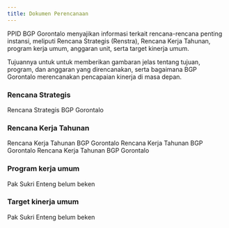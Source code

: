 ```yaml
---
title: Dokumen Perencanaan
---
```

PPID BGP Gorontalo menyajikan informasi terkait rencana-rencana penting instansi, meliputi Rencana Strategis (Renstra), Rencana Kerja Tahunan, program kerja umum, anggaran unit, serta target kinerja umum.

Tujuannya untuk untuk memberikan gambaran jelas tentang tujuan, program, dan anggaran yang direncanakan, serta bagaimana BGP Gorontalo merencanakan pencapaian kinerja di masa depan.

### Rencana Strategis
<Card horizontal title="Renstra 2020 s.d 2024" icon="bullseye-arrow" href="https://drive.google.com/file/d/1wmQQXOL8dNMhwLQOLE9nLyqY3B1lCc18/view?usp=drive_link">
    Rencana Strategis BGP Gorontalo
</Card>

### Rencana Kerja Tahunan
<CardGroup cols={2}>
  <Card horizontal color="#E50914" title="RKT 2024" icon="file-invoice">
    Rencana Kerja Tahunan BGP Gorontalo
  </Card>
  <Card horizontal color="#E50914" title="RKT 2023" icon="file-invoice">
    Rencana Kerja Tahunan BGP Gorontalo
  </Card>
  <Card horizontal color="#E50914" title="RKT 2022" icon="file-invoice">
    Rencana Kerja Tahunan BGP Gorontalo
  </Card>
</CardGroup>


### Program kerja umum
<Card horizontal color="#E50914" title="Program kerja umum" icon="file-exclamation">
    Pak Sukri Enteng belum beken
</Card>

### Target kinerja umum
<Card horizontal color="#E50914" title="Target kinerja Semua" icon="file-exclamation">
    Pak Sukri Enteng belum beken
</Card>